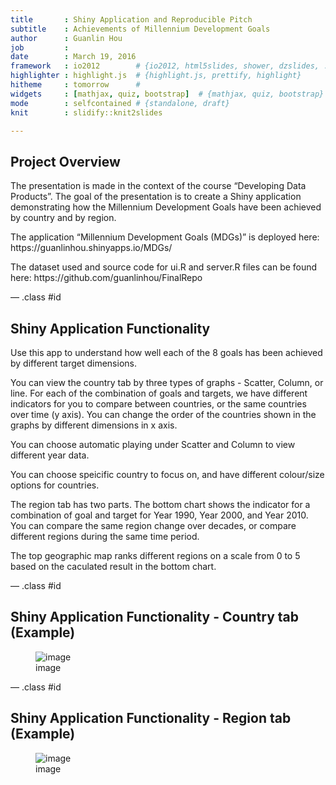 ```yaml
---
title       : Shiny Application and Reproducible Pitch
subtitle    : Achievements of Millennium Development Goals
author      : Guanlin Hou
job         : 
date        : March 19, 2016
framework   : io2012        # {io2012, html5slides, shower, dzslides, ...}
highlighter : highlight.js  # {highlight.js, prettify, highlight}
hitheme     : tomorrow      # 
widgets     : [mathjax, quiz, bootstrap]  # {mathjax, quiz, bootstrap}
mode        : selfcontained # {standalone, draft}
knit        : slidify::knit2slides

---
```


## Project Overview

The presentation is made in the context of the course "Developing Data Products". The goal of the presentation is to create a Shiny application demonstrating how the Millennium Development Goals have been achieved by country and by region.

The application "Millennium Development Goals (MDGs)" is deployed here: https://guanlinhou.shinyapps.io/MDGs/

The dataset used and source code for ui.R and server.R files can be found here: https://github.com/guanlinhou/FinalRepo

--- .class #id

## Shiny Application Functionality 
Use this app to understand how well each of the 8 goals has been achieved by different target dimensions. 

You can view the country tab by three types of graphs - Scatter, Column, or line. For each of the combination of goals and targets, we have different indicators for you to compare between countries, or the same countries over time (y axis). You can change the order of the countries shown in the graphs by different dimensions in x axis.

You can choose automatic playing under Scatter and Column to view different year data.

You can choose speicific country to focus on, and have different colour/size options for countries.

The region tab has two parts. The bottom chart shows the indicator for a combination of goal and target for Year 1990, Year 2000, and Year 2010. You can compare the same region change over decades, or compare different regions during the same time period.

The top geographic map ranks different regions on a scale from 0 to 5 based on the caculated result in the bottom chart.

---  .class #id

## Shiny Application Functionality - Country tab (Example)

<!-- Limit image width and height -->
<style type="text/css">
img {     
  max-height: 500px;     
  max-width: 964px; 
}
</style>
 
<!-- Center image on slide -->
<script type="text/javascript" src="http://ajax.aspnetcdn.com/ajax/jQuery/jquery-1.7.min.js"></script>
<script type="text/javascript">
$(function() {     
  $("p:has(img)").addClass('centered'); 
});
</script>

![image](assets/img/country.png)

---  .class #id

## Shiny Application Functionality - Region tab (Example)
<script type="text/javascript" src="http://ajax.aspnetcdn.com/ajax/jQuery/jquery-1.7.min.js"></script>
<script type="text/javascript">
$(function() {     
  $("p:has(img)").addClass('centered'); 
});
</script>

![image](assets/img/region.png)





